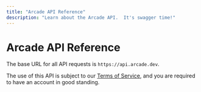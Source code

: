 ```yaml
---
title: "Arcade API Reference"
description: "Learn about the Arcade API.  It's swagger time!"
---
```



# Arcade API Reference

The base URL for all API requests is `https://api.arcade.dev`.

The use of this API is subject to our [Terms of Service](https://arcade.dev/terms-of-service), and you are required to have an account in good standing.

<SwaggerUI url="https://api.arcade.dev/v1/swagger"  />

